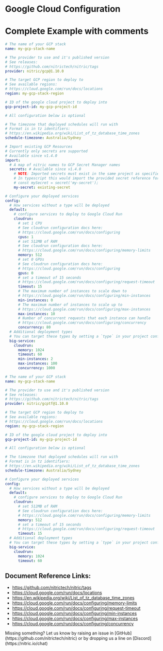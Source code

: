 
# Google Cloud Configuration

# Complete Example with comments

<CodeGroup>

```yaml {{ title: "Pulumi" }}
# The name of your GCP stack
name: my-gcp-stack-name

# The provider to use and it's published version
# See releases:
# https://github.com/nitrictech/nitric/tags
provider: nitric/gcp@1.10.0

# The target GCP region to deploy to
# See available regions:
# https://cloud.google.com/run/docs/locations
region: my-gcp-stack-region

# ID of the google cloud project to deploy into
gcp-project-id: my-gcp-project-id

# All configuration below is optional

# The timezone that deployed schedules will run with
# Format is in tz identifiers:
# https://en.wikipedia.org/wiki/List_of_tz_database_time_zones
schedule-timezone: Australia/Sydney

# Import existing GCP Resources
# Currently only secrets are supported
# Available since v1.4.0
import:
  # A map of nitric names to GCP Secret Manager names
  secrets: # Available since v1.4.0
    # NOTE: Imported secrets must exist in the same project as specified by gcp-project-id
    # In typescript this would import the provided secret reference for a secret declared as
    # const mySecret = secret('my-secret');
    my-secret: existing-secret

# Configure your deployed services
config:
  # How services without a type will be deployed
  default:
    # configure services to deploy to Google Cloud Run
    cloudrun:
      # set 1 CPU
      # See cloudrun configuration docs here:
      # https://cloud.google.com/run/docs/configuring
      cpus: 1
      # set 512MB of RAM
      # See cloudrun configuration docs here:
      # https://cloud.google.com/run/docs/configuring/memory-limits
      memory: 512
      # set 0 GPUs
      # See cloudrun configuration docs here:
      # https://cloud.google.com/run/docs/configuring
      gpus: 0
      # set a timeout of 15 seconds
      # https://cloud.google.com/run/docs/configuring/request-timeout
      timeout: 15
      # The maximum number of instances to scale down to
      # https://cloud.google.com/run/docs/configuring/min-instances
      min-instances: 0
      # The maximum number of instances to scale up to
      # https://cloud.google.com/run/docs/configuring/max-instances
      max-instances: 10
      # Number of concurrent requests that each instance can handle
      # https://cloud.google.com/run/docs/configuring/concurrency
      concurrency: 80
  # Additional deployment types
  # You can target these types by setting a `type` in your project configuration
  big-service:
    cloudrun:
      memory: 1024
      timeout: 60
      min-instances: 2
      max-instances: 100
      concurrency: 1000
```

```yaml {{ title: "Terraform (Preview)" }}
# The name of your GCP stack
name: my-gcp-stack-name

# The provider to use and it's published version
# See releases:
# https://github.com/nitrictech/nitric/tags
provider: nitric/gcptf@1.10.0

# The target GCP region to deploy to
# See available regions:
# https://cloud.google.com/run/docs/locations
region: my-gcp-stack-region

# ID of the google cloud project to deploy into
gcp-project-id: my-gcp-project-id

# All configuration below is optional

# The timezone that deployed schedules will run with
# Format is in tz identifiers:
# https://en.wikipedia.org/wiki/List_of_tz_database_time_zones
schedule-timezone: Australia/Sydney

# Configure your deployed services
config:
  # How services without a type will be deployed
  default:
    # configure services to deploy to Google Cloud Run
    cloudrun:
      # set 512MB of RAM
      # See cloudrun configuration docs here:
      # https://cloud.google.com/run/docs/configuring/memory-limits
      memory: 512
      # set a timeout of 15 seconds
      # https://cloud.google.com/run/docs/configuring/request-timeout
      timeout: 15
  # Additional deployment types
  # You can target these types by setting a `type` in your project configuration
  big-service:
    cloudrun:
      memory: 1024
      timeout: 60
```

</CodeGroup>

## Document Reference Links:

- https://github.com/nitrictech/nitric/tags
- https://cloud.google.com/run/docs/locations
- https://en.wikipedia.org/wiki/List_of_tz_database_time_zones
- https://cloud.google.com/run/docs/configuring/memory-limits
- https://cloud.google.com/run/docs/configuring/request-timeout
- https://cloud.google.com/run/docs/configuring/min-instances
- https://cloud.google.com/run/docs/configuring/max-instances
- https://cloud.google.com/run/docs/configuring/concurrency

<Note>
  Missing something? Let us know by raising an issue in
  [GitHub](https://github.com/nitrictech/nitric) or by dropping us a line on
  [Discord](https://nitric.io/chat)
</Note>
